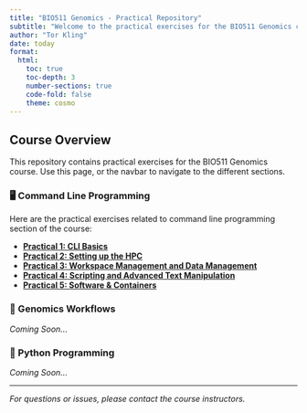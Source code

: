 ```yaml
---
title: "BIO511 Genomics - Practical Repository"
subtitle: "Welcome to the practical exercises for the BIO511 Genomics course"
author: "Tor Kling"
date: today
format: 
  html:
    toc: true
    toc-depth: 3
    number-sections: true
    code-fold: false
    theme: cosmo
---
```


## Course Overview

This repository contains practical exercises for the BIO511 Genomics course. Use this page, or the navbar to navigate to the different sections. 

### 🖥️ Command Line Programming
Here are the practical exercises related to command line programming section of the course:

- **[Practical 1: CLI Basics](PRACTICAL_INTRO_TO_COMMAND_LINE.qmd)**
- **[Practical 2: Setting up the HPC](PRACTICAL_SETTING_UP_THE_HPC.qmd)**
- **[Practical 3: Workspace Management and Data Management](PRACTICAL_WORKSPACE_MANAGEMENT.qmd)**
- **[Practical 4: Scripting and Advanced Text Manipulation](PRACTICAL_SCRIPTS_AND_ADVANCED_TEXT_MANIPULATION.qmd)**
- **[Practical 5: Software & Containers](PRACTICAL_SOFTWARE_INSTALLATION_AND_CONTAINERS.qmd)**

### 🧬 Genomics Workflows
*Coming Soon...*

### 🐍 Python Programming
*Coming Soon...*


---

*For questions or issues, please contact the course instructors.*